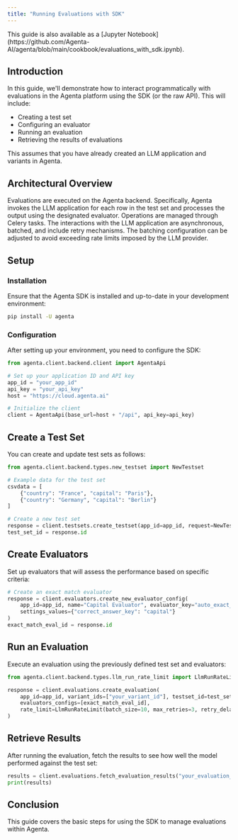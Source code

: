 ```yaml
---
title: "Running Evaluations with SDK"
---
```


<Note>
  This guide is also available as a [Jupyter
  Notebook](https://github.com/Agenta-AI/agenta/blob/main/cookbook/evaluations_with_sdk.ipynb).
</Note>

## Introduction

In this guide, we'll demonstrate how to interact programmatically with evaluations in the Agenta platform using the SDK (or the raw API). This will include:

- Creating a test set
- Configuring an evaluator
- Running an evaluation
- Retrieving the results of evaluations

This assumes that you have already created an LLM application and variants in Agenta.

## Architectural Overview

Evaluations are executed on the Agenta backend. Specifically, Agenta invokes the LLM application for each row in the test set and processes the output using the designated evaluator. Operations are managed through Celery tasks. The interactions with the LLM application are asynchronous, batched, and include retry mechanisms. The batching configuration can be adjusted to avoid exceeding rate limits imposed by the LLM provider.

## Setup

### Installation

Ensure that the Agenta SDK is installed and up-to-date in your development environment:

```bash
pip install -U agenta
```

### Configuration

After setting up your environment, you need to configure the SDK:

```python
from agenta.client.backend.client import AgentaApi

# Set up your application ID and API key
app_id = "your_app_id"
api_key = "your_api_key"
host = "https://cloud.agenta.ai"

# Initialize the client
client = AgentaApi(base_url=host + "/api", api_key=api_key)
```

## Create a Test Set

You can create and update test sets as follows:

```python
from agenta.client.backend.types.new_testset import NewTestset

# Example data for the test set
csvdata = [
    {"country": "France", "capital": "Paris"},
    {"country": "Germany", "capital": "Berlin"}
]

# Create a new test set
response = client.testsets.create_testset(app_id=app_id, request=NewTestset(name="Test Set", csvdata=csvdata))
test_set_id = response.id
```

## Create Evaluators

Set up evaluators that will assess the performance based on specific criteria:

```python
# Create an exact match evaluator
response = client.evaluators.create_new_evaluator_config(
    app_id=app_id, name="Capital Evaluator", evaluator_key="auto_exact_match",
    settings_values={"correct_answer_key": "capital"}
)
exact_match_eval_id = response.id
```

## Run an Evaluation

Execute an evaluation using the previously defined test set and evaluators:

```python
from agenta.client.backend.types.llm_run_rate_limit import LlmRunRateLimit

response = client.evaluations.create_evaluation(
    app_id=app_id, variant_ids=["your_variant_id"], testset_id=test_set_id,
    evaluators_configs=[exact_match_eval_id],
    rate_limit=LlmRunRateLimit(batch_size=10, max_retries=3, retry_delay=2, delay_between_batches=5)
)
```

## Retrieve Results

After running the evaluation, fetch the results to see how well the model performed against the test set:

```python
results = client.evaluations.fetch_evaluation_results("your_evaluation_id")
print(results)
```

## Conclusion

This guide covers the basic steps for using the SDK to manage evaluations within Agenta.
